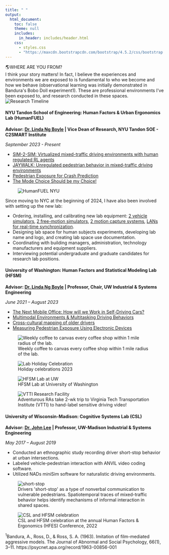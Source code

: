 ```yaml
---
title: " "
output:
  html_document:
    toc: false
    theme: null
    includes:
      in_header: includes/header.html
    css:
      - styles.css
      - "https://maxcdn.bootstrapcdn.com/bootstrap/4.5.2/css/bootstrap.min.css"
---
```





```{=html}
<div class="main-wrapper">
  <div class="content-wrapper">
    <section class="lab-section">
      <div class="intro-box">
       <div class="intro-box-title">
         <span class="emoji">🌎</span>WHERE ARE YOU FROM?
       </div>
       <div class="intro-box-content" style="--n:382;">
I think your story matters! In fact, I believe the experiences and environments we are exposed to is fundamental to who we become and how we behave (<span class="italic">observational learning</span> was initially demonstrated in <span class="italic">Bandura's Bobo Doll experiment</span><span class="superscript">1</span>). These are professional environments I've been exposed to, and research conducted in these spaces.
       </div>
      </div>
    <!-- Timeline Section -->
    <section class="timeline-section">
      <img src="images/timeline.png" alt="Research Timeline" class="timeline-image">
    </section>
```

```{=html}
<!-- Current Lab Section: HumanFUEL -->
<section class="lab-section">
  <div class="lab-section-split">
    <!-- Top section with two columns -->
    <div class="lab-section-top">
      <!-- Left Column: Content -->
      <div class="content-column">
        <h4>NYU Tandon School of Engineering: Human Factors & Urban Ergonomics Lab (HumanFUEL)</h4>
        
        <p><strong>Advisor: <a href="https://scholar.google.com/citations?user=-iCRFrsAAAAJ&hl=en&oi=ao">Dr. Linda Ng Boyle</a> | Vice Dean of Research, NYU Tandon SOE - C2SMART Institute</strong></p>
        <p><em>September 2023 - Present</em></p>
        
        <ul>
          <li><a href="projects.html#sim2real">SIM-2-SIM: Virtualized mixed-traffic driving environments with human regulated RL agents</a></li>
          <li><a href="projects.html#unregulated-ped">JAYWALK: Unregulated pedestrian behavior in mixed-traffic driving environments</a></li>
          <li><a href="projects.html#ped-study">Pedestrian Exposure for Crash Prediction</a></li>
          <li><a href="projects.html#mode-choice">The Mode Choice Should be my Choice!</a></li>
        </ul>
      </div>
      
      <!-- Right Column: Logo -->
      <div class="image-column">
        <div class="sticky-images">
          <figure class="image-item">
            <img src="images/humanFUEL-logo.png" alt="HumanFUEL NYU">
            <figcaption class="image-caption"> </figcaption>
          </figure>
        </div>
      </div>
    </div>

    <!-- Bottom section in single column -->
    <div class="lab-section-bottom">
      <p>Since moving to NYC at the beginning of 2024, I have also been involved with setting up the new lab:</p>
      <ul>
        <li>Ordering, installing, and calibrating new lab equipment: <a href="hardware.html#veh-sim-header">2 vehicle simulators</a>, <a href="hardware.html#free-sim-header">2 free-motion simulators</a>, <a href="hardware.html#mocap-header">2 motion capture systems</a>, <a href="hardware.html#network">LANs for real-time synchronization</a>.</li>
        <li>Designing lab space for human subjects experiments, developing lab name and logo, and creating lab space use documentation.</li>
        <li>Coordinating with building managers, administration, technology manufacturers and equipment suppliers.</li>
        <li>Interviewing potential undergraduate and graduate candidates for research lab positions.</li>
      </ul>
    </div>
  </div>
</section>
```

```{=html}
<!-- HFSM Lab -->
<section class="lab-section">
  <div class="two-column-layout">
    <div class="content-column">
      <h4>University of Washington: Human Factors and Statistical Modeling Lab (HFSM)</h4>
      <p><strong>Advisor: <a href="https://scholar.google.com/citations?user=-iCRFrsAAAAJ&hl=en&oi=ao">Dr. Linda Ng Boyle</a> | Professor, Chair, UW Industrial & Systems Engineering</strong></p>
      <p><em>June 2021 – August 2023</em></p>
      <ul>
        <li><a href="projects.html#mobile-office">The Next Mobile Office: How will we Work in Self-Driving Cars?</a></li>
        <li><a href="projects.html#multimodal-envs">Multimodal Environments & Multitasking Driving Behaviors</a></li>
        <li><a href="projects.html#profile-mapping">Cross-cultural mapping of older drivers</a></li>
        <li><a href="projects.html#pedX">Measuring Pedestrian Exposure Using Electronic Devices</a></li>
      </ul>
    </div>

    <div class="image-column">
      <div class="project-gallery">
        <div class="gallery-images" id="hfsm-gallery">
          <figure>
            <img src="images/hfsm-coffee-v2.jpeg" alt="Weekly coffee to canvas every coffee shop within 1 mile radius of the lab.">
            <figcaption class="image-caption">Weekly coffee to canvas every coffee shop within 1 mile radius of the lab.</figcaption>
          </figure>
          <figure>
            <img src="images/Secret Santa 2023-v2.jpeg" alt="Lab Holiday Celebration">
            <figcaption class="image-caption">Holiday celebrations 2023</figcaption>
          </figure>
          <figure>
            <img src="images/hfsm-uw-v2.jpeg" alt="HFSM Lab at UW">
            <figcaption class="image-caption">HFSM Lab at University of Washington</figcaption>
          </figure>
          <figure>
            <img src="images/vtti.jpeg" alt="VTTI Research Facility">
            <figcaption class="image-caption">Adventurous RAs take 2-wk trip to Virginia Tech Transportation Institute (VTTI) to hand-label sensitive driving video!</figcaption>
          </figure>
        </div>
        <div class="gallery-nav" id="hfsm-nav">
          <span class="gallery-dot"></span>
          <span class="gallery-dot"></span>
          <span class="gallery-dot"></span>
          <span class="gallery-dot"></span>
        </div>
      </div>
    </div>
  </div>
</section>
```

```{=html}
<!-- CSL Lab -->
<section class="lab-section">
  <div class="two-column-layout">
    <div class="content-column">
      <h4>University of Wisconsin-Madison: Cognitive Systems Lab (CSL)</h4>
      <p><strong>Advisor: <a href="https://scholar.google.com/citations?user=Qd6nZCAAAAAJ&hl=en">Dr. John Lee</a> | Professor, UW-Madison Industrial & Systems Engineering</strong></p>
      <p><em>May 2017 – August 2019</em></p>
      
      <ul>
        <li>Conducted an ethnographic study recording driver short-stop behavior at urban intersections.</li>
        <li>Labeled vehicle-pedestrian interaction with ANVIL video coding software.</li>
        <li>Utilized NADs miniSim software for naturalistic driving environments.</li>
      </ul>
    </div>
    
    <div class="image-column">
      <div class="project-gallery">
        <div class="gallery-images" id="csl-gallery">
          <figure>
            <img src="images/temporal-dynamics-domeyer.png" alt="short-stop">
            <figcaption class="image-caption">
              Drivers 'short-stop' as a type of nonverbal communication to vulnerable pedestrians. Spatiotemporal traces of mixed-traffic behavior helps identify mechanisms of informal interaction in shared spaces.
            </figcaption>
          </figure>
          <figure>
            <img src="images/hfsm-csl.jpeg" alt="CSL and HFSM celebration">
            <figcaption class="image-caption">
              CSL and HFSM celebration at the annual Human Factors & Ergonomics (HFES) Conference, 2022
            </figcaption>
          </figure>
        </div>
        <div class="gallery-nav" id="csl-nav">
          <span class="gallery-dot"></span>
          <span class="gallery-dot"></span>
        </div>
      </div>
    </div>
  </div>
</section>
</div>
<div class="footnotes">
      <p><sup>1</sup>Bandura, A., Ross, D., & Ross, S. A. (1963). Imitation of film-mediated aggressive models. The Journal of Abnormal and Social Psychology, 66(1), 3–11. https://psycnet.apa.org/record/1963-00856-001</p>
</div>
</div>
```


```{=html}
<script type="text/javascript">
document.addEventListener('DOMContentLoaded', () => {
  // Animation initialization
  if (!sessionStorage.getItem('animationPlayed')) {
    const introBox = document.querySelector('.intro-box');
    introBox.classList.add('animate');
    sessionStorage.setItem('animationPlayed', 'true');
  }

  // Image Gallery class
  class ImageGallery {
    constructor(container) {
      // Your existing ImageGallery code
      this.gallery = container;
      this.figures = this.gallery.querySelectorAll('figure');
      this.nav = this.gallery.nextElementSibling;
      this.dots = this.nav.querySelectorAll('.gallery-dot');
      this.currentIndex = 0;
      
      this.showImage(0);
      this.setupEventListeners();
    }
    
    // Rest of your ImageGallery class methods
    showImage(index) {
      if (index < 0 || index >= this.figures.length) return;
      
      this.figures.forEach(fig => {
        fig.style.display = 'none';
        fig.classList.remove('active');
      });
      
      this.figures[index].style.display = 'block';
      this.figures[index].classList.add('active');
      
      this.dots.forEach(dot => dot.classList.remove('active'));
      if (this.dots[index]) {
        this.dots[index].classList.add('active');
      }
      
      this.currentIndex = index;
    }
    
    setupEventListeners() {
      this.dots.forEach((dot, index) => {
        dot.addEventListener('click', () => this.showImage(index));
      });
      
      let touchStartX = 0;
      let touchEndX = 0;
      
      this.gallery.addEventListener('touchstart', (e) => {
        touchStartX = e.touches[0].clientX;
      }, { passive: true });
      
      this.gallery.addEventListener('touchend', (e) => {
        touchEndX = e.changedTouches[0].clientX;
        const swipeDistance = touchStartX - touchEndX;
        const swipeThreshold = 50;
        
        if (Math.abs(swipeDistance) > swipeThreshold) {
          if (swipeDistance > 0 && this.currentIndex < this.figures.length - 1) {
            this.showImage(this.currentIndex + 1);
          } else if (swipeDistance < 0 && this.currentIndex > 0) {
            this.showImage(this.currentIndex - 1);
          }
        }
      }, { passive: true });
    }
  }

  // Initialize galleries
  const galleries = document.querySelectorAll('.gallery-images');
  galleries.forEach(gallery => {
    new ImageGallery(gallery);
  });
});
</script>
```
